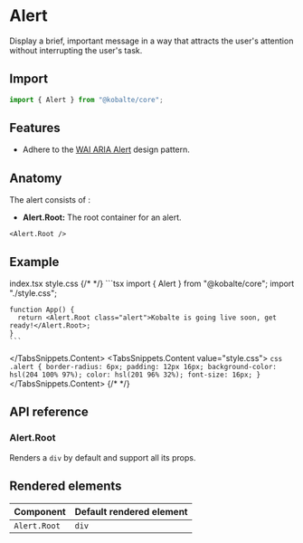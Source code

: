 
# Alert

Display a brief, important message in a way that attracts the user's attention without interrupting the user's task.

## Import

```ts
import { Alert } from "@kobalte/core";
```

## Features

- Adhere to the [WAI ARIA Alert](https://www.w3.org/WAI/ARIA/apg/patterns/alert/) design pattern.

## Anatomy

The alert consists of :

- **Alert.Root:** The root container for an alert.

```tsx
<Alert.Root />
```

## Example

<Preview>
	<BasicExample />
</Preview>

<TabsSnippets>
  <TabsSnippets.List>
    <TabsSnippets.Trigger value="index.tsx">index.tsx</TabsSnippets.Trigger>
    <TabsSnippets.Trigger value="style.css">style.css</TabsSnippets.Trigger>
  </TabsSnippets.List>
{/* <!-- prettier-ignore-start --> */}
  <TabsSnippets.Content value="index.tsx">
    ```tsx
    import { Alert } from "@kobalte/core";
    import "./style.css";

    function App() {
      return <Alert.Root class="alert">Kobalte is going live soon, get ready!</Alert.Root>;
    }
    ```

  </TabsSnippets.Content>
  <TabsSnippets.Content value="style.css">
    ```css
    .alert {
      border-radius: 6px;
      padding: 12px 16px;
      background-color: hsl(204 100% 97%);
      color: hsl(201 96% 32%);
      font-size: 16px;
    }
    ```
  </TabsSnippets.Content>
{/* <!-- prettier-ignore-end -->*/}
</TabsSnippets>

## API reference

### Alert.Root

Renders a `div` by default and support all its props.

## Rendered elements

| Component    | Default rendered element |
| :----------- | :----------------------- |
| `Alert.Root` | `div`                    |
